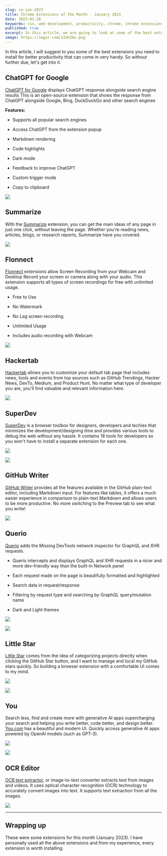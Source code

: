 ```yaml
---
slug: ce-jan-2023
title: Chrome Extensions of the Month - January 2023
date: 2023-01-28
keywords: css, web development, productivity, chrome, chrome extensions, chrome extensions of the month, January, 2023
published: true
excerpt: In this article, we are going to look at some of the best extensions that you need to install for better productivity. So without further due, let's get into it.
image: https://imgur.com/2ZmhZAx.png
---
```




In this article, I will suggest to you some of the best extensions you need to install for better productivity that can come in very handy. So without further due, let's get into it.




## ChatGPT for Google

[ChatGPT for Google](https://chrome.google.com/webstore/detail/chatgpt-for-google/jgjaeacdkonaoafenlfkkkmbaopkbilf) displays ChatGPT response alongside search engine results This is an open-source extension that shows the response from ChatGPT alongside Google, Bing, DuckDuckGo and other search engines

**Features:**

* Supports all popular search engines
    
* Access ChatGPT from the extension popup
    
* Markdown rendering
    
* Code highlights
    
* Dark mode
    
* Feedback to improve ChatGPT
    
* Custom trigger mode
    
* Copy to clipboard
    

![](https://i.imgur.com/XuvoSvm.png)

## Summarize

With the [Summarize](https://chrome.google.com/webstore/detail/summarize/lmhkmibdclhibdooglianggbnhcbcjeh) extension, you can get the main ideas of any page in just one click, without leaving the page. Whether you're reading news, articles, blogs, or research reports, Summarize have you covered.

![](https://lh3.googleusercontent.com/B0l-_JbAcYsmMqLSmffyrr0DTpn7I-0-T_0A01uyIU-ofN3YSxt86NNrJecOmxqvMHwaM7igxQBxNEuTn45H6QrwuHY=w640-h400-e365-rj-sc0x00ffffff)

## Flonnect

[Flonnect](https://chrome.google.com/webstore/detail/screen-webcam-recorder-fl/lkeokcighogdliiajgbbdjibidaaeang) extensions allow Screen Recording from your Webcam and Desktop Record your screen or camera along with your audio. This extension supports all types of screen recordings for free with unlimited usage.

* Free to Use
    
* No Watermark
    
* No Lag screen recording
    
* Unlimited Usage
    
* Includes audio recording with Webcam
    

![](https://lh3.googleusercontent.com/5Pe5nDOoCp5LMQlPOpuJph5cpYTi_H2WwLZ3_jSO4tBGrbXlw77XmfadEg9mqqPrznVzEs1XSIkSMs8g-rcJLsBSkg=w640-h400-e365-rj-sc0x00ffffff)

## Hackertab

[Hackertab](https://chrome.google.com/webstore/detail/hackertabdev-developer-ne/ocoipcahhaedjhnpoanfflhbdcpmalmp) allows you to customize your default tab page that includes news, tools and events from top sources such as GitHub Trendings, Hacker News, DevTo, Medium, and Product Hunt. No matter what type of developer you are, you'll find valuable and relevant information here.

![](https://lh3.googleusercontent.com/rQiOXCi1evWhjOOOCaoM5hWmE3RUMbKqaqcV70Jf0VCAzH5pkAUsYcvRqFMzdNjg8UsJP9P0f9VYQ32eppTtTHo8YQ=w640-h400-e365-rj-sc0x00ffffff)

## SuperDev

[SuperDev](https://chrome.google.com/webstore/detail/superdev-design-and-dev-t/jlkikimlceonbmfjieipbonnglnlchhl) is a browser toolbox for designers, developers and techies that minimizes the development/designing time and provides various tools to debug the web without any hassle. It contains 18 tools for developers so you won't have to install a separate extension for each one.

![](https://lh3.googleusercontent.com/ALEstpr8U-EHKVwsvkkPW6Qz5CU5s61gVaICjoTQf8gcCHYiPpmEg4CrnTmB9CxIshkOUwMXkly_JIMnH6eJ-OIyV2o=w640-h400-e365-rj-sc0x00ffffff)

![](https://lh3.googleusercontent.com/X35Vh8GIh3SQ6dkgEDpRLHPbWrMx3vA7MGXrhUuBVKrQ56a-Kum9Xye8tMINePOram94F73yJYuie84QHszQ8EQ7=w640-h400-e365-rj-sc0x00ffffff)

## GitHub Writer

[GitHub Writer](https://chrome.google.com/webstore/detail/github-writer/diilnnhpcdjhhkjcbdljaonhmhapadap) provides all the features available in the GitHub plain-text editor, including Markdown input. For features like tables, it offers a much easier experience in comparison to plain-text Markdown and allows users to be more productive. No more switching to the Preview tab to see what you write!

![](https://lh3.googleusercontent.com/f1pqeSNUeStwkah579AzvJqU6T9TxtaUGePWtSdMVrSSN-08dZdJrog10t3ZLJmX_-8OcDUTDrtyoEgvhX7HKJPL=w640-h400-e365-rj-sc0x00ffffff)

## Querio

[Querio](https://chrome.google.com/webstore/detail/querio-graphql-and-xhr-re/ojealanebldmhejpndmaenfcdpengbac) adds the Missing DevTools network inspector for GraphQL and XHR requests.

* Querio intercepts and displays GraphQL and XHR requests in a nicer and more dev-friendly way than the built-in Network panel
    
* Each request made on the page is beautifully formatted and highlighted
    
* Search data in request/response
    
* Filtering by request type and searching by GraphQL query/mutation name
    
* Dark and Light themes
    
![](https://lh3.googleusercontent.com/Pb-yfu0uUl3jQs6KWY8ccVQyy0u-VRt0xcsPgTdoLcciRnIzMmVGto7XeWHatXRNeb1vKVXptK1YDjYO4CIfY9EdOg=w640-h400-e365-rj-sc0x00ffffff)
    

![](https://lh3.googleusercontent.com/xovxnw6CzIso_AZ5RfvNYJosiEYtF5lpqXQOy0KW8KofQoLOhxPOSH5IgrAx1Y16XwLl5VJipDEuPrfbi4yq3cXmRro=w640-h400-e365-rj-sc0x00ffffff)

## Little Star

[Little Star](https://chrome.google.com/webstore/detail/little-star-github-stars/kmjfdonmflchjdlmeoecbmebfpnafpec) comes from the idea of categorizing projects directly when clicking the GitHub Star button, and I want to manage and local my GitHub stars quickly. So building a browser extension with a comfortable UI comes to my mind.

![](https://lh3.googleusercontent.com/3-RkCO-KK-QDEio1zGeok03P7d9BuN7tTdfwDVZfdTwOm3lmj3qgODOkIFEvpGPU-X7BtwBCK3i9ko9z-An63sw00A=w640-h400-e365-rj-sc0x00ffffff)

![](https://lh3.googleusercontent.com/bgytldKRmvrJ3r7fVmfd1C1ZVGVFLJZUtE-ZGsV9yO-UAUnRl2vrM-9x3dqCscu-rIHuZeeVBSbSWS6Zkm19-Y-Bdg=w640-h400-e365-rj-sc0x00ffffff)

## You

Search less, find and create more with generative AI apps supercharging your search and helping you write better, code better, and design better. [You.com](https://chrome.google.com/webstore/detail/youcom-search-chat-and-cr/fhplnehgjpmohhldfnjhibanpbiedofi) has a beautiful and modern UI. Quickly access generative AI apps powered by OpenAI models (such as GPT-3).

![](https://lh3.googleusercontent.com/7iFUe_ac5FxWhSqBptLVgSDhHt4TebpzJ40rUgoQMUEH-Oi9Lnan9s1AOLHAEvMPZc2khiVGfej84qsaYBr3z3j-1tY=w640-h400-e365-rj-sc0x00ffffff)

![](https://lh3.googleusercontent.com/5QQnng5TESoRGefTWxhF6ENSIcdBO8LYjJZeB7_wVkxLXqRv31UIptebAzU5lY8a5dQD1VBX67ewMlpaALM4qVtQ5g=w640-h400-e365-rj-sc0x00ffffff)

## OCR Editor

[OCR text extractor](https://chrome.google.com/webstore/detail/ocr-editor-text-from-imag/ihnfmldlpdipgnliolhfffenpcmjgnif/related), or image-to-text converter extracts text from images and videos. It uses optical character recognition (OCR) technology to accurately convert images into text. It supports text extraction from all the images.

![](https://lh3.googleusercontent.com/NZFyEnSuY8wMNUlTAoD3gPIyRjYPkXbsCkUq2UbhU4vRi5ofz6FkAVcf42lKR98TwCPA-hysPG73toYbe3bQeCMZLZ0=w640-h400-e365-rj-sc0x00ffffff)

***

## Wrapping up

These were some extensions for this month (January 2023). I have personally used all the above extensions and from my experience, every extension is worth installing.
